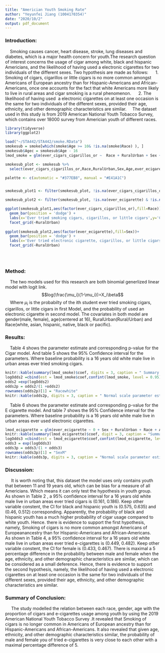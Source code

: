 ---
title: "Americian Youth Smoking Rate"
author: "Yeyunfei Jiang (1004170354)"
date: "2020/10/2"
output: pdf_document
---


### Introduction:

$~~~~$Smoking causes cancer, heart disease, stroke, lung diseases and  diabetes, which is a major health concern for youth.The research question of interest concerns the usage of cigar among white, black and hispanic Americians, and the likelihood of having used a electronic cigarettes for  two individuals of the different sexes. Two hypothesis are made as follows:\newline
$~~~~$ 1. Smoking of cigars, cigarillos or little cigars is no more common amongst Americans of European 
ancestry than for Hispanic-Americans and African-Americans, once one accounts for the fact that
white Americans more likely to live in rural areas and cigar smoking is a rural phenomenon.\newline
$~~~~$ 2. The likelihood of having used $~$a electronic cigarettes on at least one occasion is the same for two
individuals of the different sexes, provided their age, ethnicity, and other demographic characteristics
are similar.\newline
$~~~~$The dataset used in this study is from 2019 American National Youth Tobacco Survey, which contains over 18000 survey from Americian youth of different races.
```{r,echo=FALSE, message=FALSE, warning=FALSE}
library(tidyverse)
library(ggplot2)

load("~/STA442/STA442/smoke.RData")
smokesub = smoke[which(smoke$Age >= 10& !is.na(smoke$Race) ), ]
smokesub$Agec = smokesub$Age - 16
lmod_smoke = glm(ever_cigars_cigarillos_or ~  Race + RuralUrban + Sex + Agec, family='binomial'(link="logit"), data=smokesub)

smokesub_plot <- smokesub %>% 
  select(ever_cigars_cigarillos_or,Race,RuralUrban,Sex,Age,ever_ecigarette) 

palette <- c(automatic = "#377EB8", manual = "#E41A1C")


smokesub_plot1 <- filter(smokesub_plot, !is.na(ever_cigars_cigarillos_or) & !is.na(Sex) & !is.na(RuralUrban))

smokesub_plot2 <- filter(smokesub_plot, !is.na(ever_ecigarette) & !is.na(Sex) & !is.na(RuralUrban))

```


```{r echo=FALSE, message=FALSE, warning=FALSE, out.width='50%'}
ggplot(smokesub_plot1,aes(factor(ever_cigars_cigarillos_or),fill=Race))+
  geom_bar(position = 'dodge') +
  labs(x='Ever tried smoking cigars, cigarillos, or little cigars',y='Counts') +
  facet_grid(~RuralUrban) 
  
ggplot(smokesub_plot2,aes(factor(ever_ecigarette),fill=Sex))+
  geom_bar(position = 'dodge') +
  labs(x='Ever tried electronic cigarette, cigarillos, or little cigars',y='Counts') +
  facet_grid(~RuralUrban)


  

```

### Method:
$~~~~$The two models used for this research are both binomial generlized linear model with logit link.
$$log(\frac{\mu_i}{1-\mu_i})=X_i\beta$$
$~~~~$Where $\mu_i$ is the probabilty of the ith student ever tried smoking cigars, cigarillos, or little cigars in first Model, and the probability of used an electronic cigarette in second model. The covariates in both model are gender(male, female), age(centered at 16), RuralUrban(Rural/Urban) and Race(white, asian, hispanic, native, black or pacific).

### Results:
$~~~~$Table 4 shows the parameter estimate and corresponding p-value for the Cigar model. And table 5 shows the 95% Confidence interval for the parameters. Where baseline probability is a 16 years old white male live in urban areas ever tried smoking cigars.

```{r,echo=FALSE, message=FALSE, warning=FALSE}
knitr::kable(summary(lmod_smoke)$coef, digits = 3, caption = " Summary of coefficient")
logOdds2 =cbind(est = lmod_smoke$coef,confint(lmod_smoke, level = 0.95))
odds2 =exp(logOdds2)
odds2p = odds2/(1 +odds2)
rownames(odds2p)[1] = "Racewhite"
knitr::kable(odds2p, digits = 3, caption = " Normal scale parameter estimate and 95% Confidence interval")
```

$~~~~$Table 6 shows the parameter estimate and corresponding p-value for the E cigarette model. And table 7 shows the 95% Confidence interval for the parameters. Where baseline probability is a 16 years old white male live in urban areas ever used electronic cigarettes.

```{r,echo=FALSE, message=FALSE, warning=FALSE}
lmod_ecigarette = glm(ever_ecigarette ~ 0 + Sex + RuralUrban + Race + Agec, family='binomial'(link="logit"), data=smokesub)
knitr::kable(summary(lmod_ecigarette)$coef, digit = 3, caption = "Summary of coefficient")
logOdds3 =cbind(est = lmod_ecigarette$coef,confint(lmod_ecigarette, level = 0.95))
odds3 = exp(logOdds3)
odds3p = odds3/(1 + odds3)
rownames(odds3p)[1] = "SexM"
knitr::kable(odds3p, digits = 3, caption = "Normal scale parameter estimate and 95% Confidence interval")

```


### Discussion:
$~~~~$ It is worth noting that, this dataset the model uses only contains youth that between 11 and 19 years old, which can be bias for a measure of all Americians. Which means it can only test the hypothesis in youth group.\newline
$~~~~$ As shown in Table 2 , a 95% confidence interval for a 16 years old white male live in urban areas ever tried cigars is (0.161, 0.186). Keep other variable constent, the CI for black and hispanic youth is (0.575, 0.635) and (0.46, 0.512) corresponding. Apparently, the probability of black and hispanic youth has a much higher probability of cigar usage compared to white youth. Hence. there is evidence to support the first hypothesis, namely, Smoking of cigars is no more common amongst Americans of Europeanancestry than for Hispanic-Americans and African-Americans. \newline
$~~~~$ As shown in Table 4, a 95% confidence interval for a 16 years old white male live in urban areas ever tried e-cigarettes is (0.449, 0.482). Keep other variable constent, the CI for female is (0.433, 0.467). There is maximal a 5 percentage difference in the probability between male and female when the age, ethnicity, and other demographic characteristics
are similar, which can be considered as a small deference. Hence, there is evidence to support the second hypothesis, namely, the likelihood of having used a electronic cigarettes on at least one occasion is the same for two individuals of the different sexes, provided their age, ethnicity, and other demographic characteristics are similar.

### Summary of Conclusion:
$~~~~$ The study modelled the relation between each race, gender, age with the proportion of cigars and e-cigarettes usage among youth by using the 2019 American National Youth Tobacco Survey .It revealed that Smoking of cigars is no longer common in Americans of European ancestry than for Hispanic-Americans and African-Americans. It also revealed that given age, ethnicity, and other demographic characteristics similar, the probability of male and female you of tried e-cigarettes is very close to each  other with a maximal percentage difference of 5.

